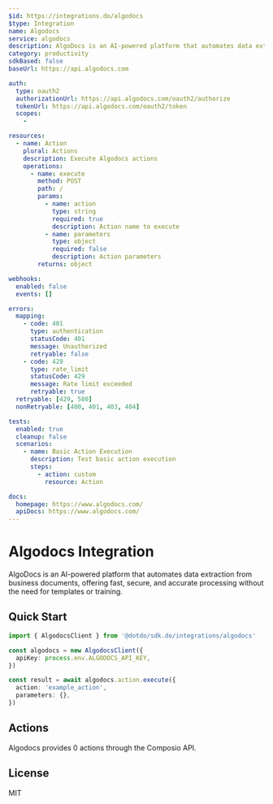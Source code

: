 ```yaml
---
$id: https://integrations.do/algodocs
$type: Integration
name: Algodocs
service: algodocs
description: AlgoDocs is an AI-powered platform that automates data extraction from business documents, offering fast, secure, and accurate processing without the need for templates or training.
category: productivity
sdkBased: false
baseUrl: https://api.algodocs.com

auth:
  type: oauth2
  authorizationUrl: https://api.algodocs.com/oauth2/authorize
  tokenUrl: https://api.algodocs.com/oauth2/token
  scopes:
    -

resources:
  - name: Action
    plural: Actions
    description: Execute Algodocs actions
    operations:
      - name: execute
        method: POST
        path: /
        params:
          - name: action
            type: string
            required: true
            description: Action name to execute
          - name: parameters
            type: object
            required: false
            description: Action parameters
        returns: object

webhooks:
  enabled: false
  events: []

errors:
  mapping:
    - code: 401
      type: authentication
      statusCode: 401
      message: Unauthorized
      retryable: false
    - code: 429
      type: rate_limit
      statusCode: 429
      message: Rate limit exceeded
      retryable: true
  retryable: [429, 500]
  nonRetryable: [400, 401, 403, 404]

tests:
  enabled: true
  cleanup: false
  scenarios:
    - name: Basic Action Execution
      description: Test basic action execution
      steps:
        - action: custom
          resource: Action

docs:
  homepage: https://www.algodocs.com/
  apiDocs: https://www.algodocs.com/
---
```


# Algodocs Integration

AlgoDocs is an AI-powered platform that automates data extraction from business documents, offering fast, secure, and accurate processing without the need for templates or training.

## Quick Start

```typescript
import { AlgodocsClient } from '@dotdo/sdk.do/integrations/algodocs'

const algodocs = new AlgodocsClient({
  apiKey: process.env.ALGODOCS_API_KEY,
})

const result = await algodocs.action.execute({
  action: 'example_action',
  parameters: {},
})
```

## Actions

Algodocs provides 0 actions through the Composio API.

## License

MIT
